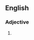 {{also|rat-arsed}}
==English==

===Adjective===
{{en-adj}}

# {{alternative spelling of|en|rat-arsed}}